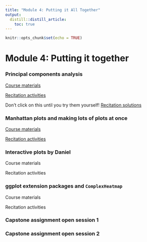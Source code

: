 ```yaml
---
title: "Module 4: Putting it All Together"
output:
  distill::distill_article:
    toc: true
---
```


```r
knitr::opts_chunk$set(echo = TRUE)
```

# Module 4: Putting it together

### Principal components analysis

[Course materials](4_09_PCA/09_PCA.html)

[Recitation activities](4_09_PCA/09_PCA_recitation.html)

Don't click on this until you try them yourself! [Recitation solutions](4_09_PCA/09_PCA_recitation_solutions.html)

### Manhattan plots and making lots of plots at once

[Course materials](4_10_manhattan/10_manhattan.html)

[Recitation activities](4_10_manhattan/10_manhattan_recitation.html)

### Interactive plots by Daniel

Course materials

Recitation activities

### ggplot extension packages and `ComplexHeatmap`

Course materials

Recitation activities

### Capstone assignment open session 1

### Capstone assignment open session 2

